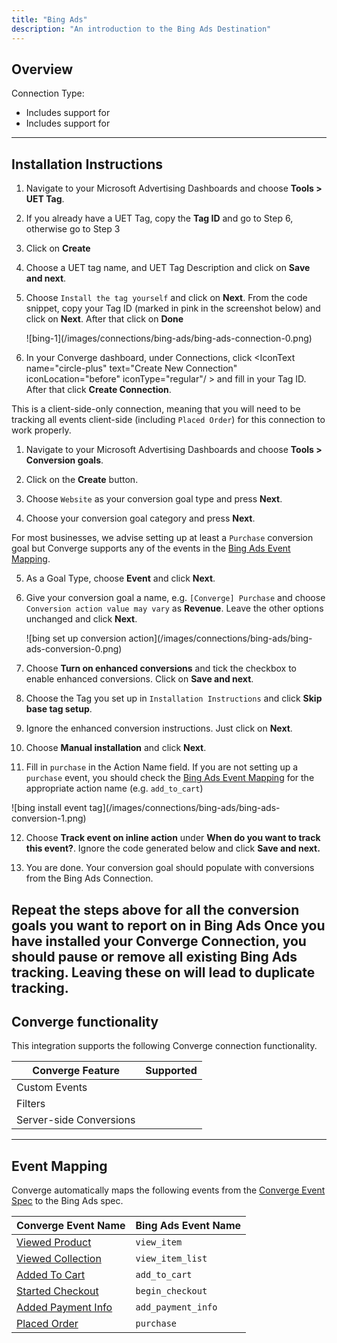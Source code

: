 ```yaml
---
title: "Bing Ads"
description: "An introduction to the Bing Ads Destination"
---
```




## Overview

Connection Type: <IconText text="Client-side" name="browser" iconType="duotone" iconLocation="after"/> 

- Includes support for <OutboundLink linkText="Bing Enhanced Conversions" linkTarget="https://help.ads.microsoft.com/apex/index/3/en/60178"/>
- Includes support for  <OutboundLink linkText="Bing Dynamic Remarketing" linkTarget="https://about.ads.microsoft.com/en-gb/solutions/audience-targeting/dynamic-remarketing"/> 

---

## Installation Instructions

<AccordionGroup >

<Accordion icon="list" title="Installation Instructions">

1. Navigate to your Microsoft Advertising Dashboards and choose **Tools > UET Tag**.

2. If you already have a UET Tag, copy the **Tag ID** and go to Step 6, otherwise go to Step 3
   &nbsp;

3. Click on **Create**
   &nbsp;

4. Choose a UET tag name, and UET Tag Description and click on **Save and next**.
   &nbsp;

5. Choose `Install the tag yourself` and click on **Next**. From the code snippet, copy your Tag ID (marked in pink in the screenshot below) and click on **Next**. After that click on **Done**
    <Frame>
    ![bing-1](/images/connections/bing-ads/bing-ads-connection-0.png)
    </Frame>

6. In your Converge dashboard, under Connections, click <IconText name="circle-plus" text="Create New Connection" iconLocation="before" iconType="regular"/ > and fill in your Tag ID. After that click **Create Connection**.
   &nbsp;

</Accordion>

<Note> This is a client-side-only connection, meaning that you will need to be tracking all events client-side (including `Placed Order`) for this connection to work properly. </Note>

<Accordion icon="circle-dollar-to-slot" title="Create your Conversion goals">

1. Navigate to your Microsoft Advertising Dashboards and choose **Tools > Conversion goals**.

2. Click on the **Create** button.
   &nbsp;

3. Choose `Website` as your conversion goal type and press **Next**.
   &nbsp;

4. Choose your conversion goal category and press **Next**.

<Info> For most businesses, we advise setting up at least a `Purchase` conversion goal but Converge supports any of the events in the [Bing Ads Event Mapping](#event-mapping).  </Info>
    
5. As a Goal Type, choose **Event** and click **Next**.
   &nbsp;

6. Give your conversion goal a name, e.g. `[Converge] Purchase` and choose `Conversion action value may vary` as **Revenue**. Leave the other options unchanged and click **Next**.
   <Frame>
   ![bing set up conversion action](/images/connections/bing-ads/bing-ads-conversion-0.png)
   </Frame>

7. Choose **Turn on enhanced conversions** and tick the checkbox to enable enhanced conversions. Click on **Save and next**.

8. Choose the Tag you set up in `Installation Instructions` and click **Skip base tag setup**.

9. Ignore the enhanced conversion instructions. Just click on **Next**.

10. Choose **Manual installation** and click **Next**.

11. Fill in `purchase` in the Action Name field.
     <Info> If you are not setting up a `purchase` event, you should check the [Bing Ads Event Mapping](#event-mapping) for the appropriate action name (e.g. `add_to_cart`)</Info>
   <Frame>
   ![bing install event tag](/images/connections/bing-ads/bing-ads-conversion-1.png)
   </Frame>
  
12. Choose **Track event on inline action** under **When do you want to track this event?**. Ignore the code generated below and click **Save and next.**

13. You are done. Your conversion goal should populate with conversions from the Bing Ads Connection.

<Note> Repeat the steps above for all the conversion goals you want to report on in Bing Ads </Note>
</Accordion>
<Warning> Once you have installed your Converge Connection, you should **pause or remove all existing Bing Ads tracking**. Leaving these on will lead to duplicate tracking.  </Warning>
</AccordionGroup>
---

## Converge functionality

This integration supports the following Converge connection functionality.

| Converge Feature        |       Supported       |
| ----------------------- | :-------------------: |
| Custom Events           | <Icon name="check" /> |
| Filters                 | <Icon name="xmark" /> |
| Server-side Conversions | <Icon name="xmark" /> |


--- 

## Event Mapping

Converge automatically maps the following events from the [Converge Event Spec](/sources/converge-spec) to the Bing Ads spec.

| Converge Event Name                                             | Bing Ads Event Name |
| --------------------------------------------------------------- | --------------------- |
| [Viewed Product](/sources/converge-spec#viewed-product)         | `view_item`           |
| [Viewed Collection](/sources/converge-spec#viewed-collection)   | `view_item_list`      |
| [Added To Cart](/sources/converge-spec#added-to-cart)           | `add_to_cart`         |
| [Started Checkout](/sources/converge-spec#started-checkout)     | `begin_checkout`      |
| [Added Payment Info](/sources/converge-spec#added-payment-info) | `add_payment_info`    |
| [Placed Order](/sources/converge-spec#placed-order)             | `purchase`            |
